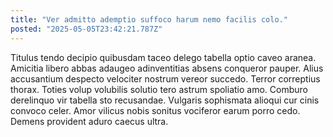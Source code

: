```yaml
---
title: "Ver admitto ademptio suffoco harum nemo facilis colo."
posted: "2025-05-05T23:42:21.787Z"
---
```


Titulus tendo decipio quibusdam taceo delego tabella optio caveo aranea. Amicitia libero abbas adaugeo adinventitias absens conqueror pauper. Alius accusantium despecto velociter nostrum vereor succedo.
Terror correptius thorax. Toties volup volubilis solutio tero astrum spoliatio amo. Comburo derelinquo vir tabella sto recusandae.
Vulgaris sophismata alioqui cur cinis convoco celer. Amor vilicus nobis sonitus vociferor earum porro cedo. Demens provident aduro caecus ultra.

